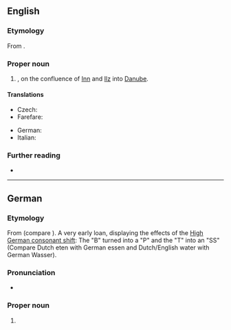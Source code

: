 ==English==

===Etymology===
From {{bor|en|de|Passau}}.

===Proper noun===
{{en-proper noun}}

# {{place|en|city|in southeastern|s/Bavaria|c/Germany}}, on the confluence of [[Inn]] and [[Ilz]] into [[Danube]].

====Translations====
{{trans-top|city}}
* Czech: {{t+|cs|Pasov|m}}
* Farefare: {{t|gur|Pasaʋ}}
{{trans-mid}}
* German: {{t+|de|Passau|n}}
* Italian: {{t|it|Passavia|f}}
{{trans-bottom}}

===Further reading===
* {{pedia|Passau}}

----

==German==
{{wikipedia}}
{{wikipedia|lang=de}}

===Etymology===
{{dercat|de|gmh|goh|gmw-pro|inh=3}}
From {{der|de|la|[[Castra Batavis|(Castra) Batavis]]}} (compare {{m|la|Batavia}}). A very early loan, displaying the effects of the [[w:High German consonant shift|High German consonant shift]]: The "B" turned into a "P" and the "T" into an "SS" (Compare Dutch eten with German essen and Dutch/English water with German Wasser).

===Pronunciation===
* {{audio|de|De-Passau.ogg|Audio}}

===Proper noun===
{{de-proper noun|toponym}}

# {{place|de|independent city|s/Bavaria|c/Germany|t1=Passau}}